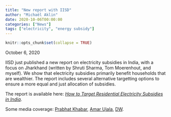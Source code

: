 ```yaml
---
title: "New report with IISD"
author: "Michaël Aklin"
date: 2020-10-06T00:00:00
categories: ["News"]
tags: ["electricity", "energy subsidy"]
---
```


```r
knitr::opts_chunk$set(collapse = TRUE)
```

October 6, 2020

IISD just published a new report on electricity subsidies in India, with a focus on Jharkhand (written by Shruti Sharma, Tom Moerenhout, and myself). We show that electricity subsidies primarily benefit households that are wealthier. The report includes several alternative targetting options to ensure a more equal and just allocation of subsidies.

The report is available here: [_How to Target Residential Electricity Subsidies in India_](https://www.iisd.org/system/files/2020-09/target-residential-electricity-subsidies-india-step-2.pdf){target="_blank"}.

Some media coverage: [Prabhat Khabar](https://www.prabhatkhabar.com/state/jharkhand/ranchi/subsidy-on-electricity-bill-in-jharkhand-60-percent-of-electricity-subsidy-amount-in-rich-peoples-account-srn), [Amar Ujala](https://www.amarujala.com/india-news/not-poor-the-well-being-is-getting-the-benefit-of-electricity-subsidy), [DW](https://www.dw.com/hi/%E0%A4%AC%E0%A4%BF%E0%A4%9C%E0%A4%B2%E0%A5%80-%E0%A4%B8%E0%A4%AC%E0%A5%8D%E0%A4%B8%E0%A4%BF%E0%A4%A1%E0%A5%80-%E0%A4%95%E0%A4%BE-%E0%A4%AB%E0%A4%BE%E0%A4%AF%E0%A4%A6%E0%A4%BE-%E0%A4%95%E0%A4%BF%E0%A4%B8%E0%A5%87-%E0%A4%AE%E0%A4%BF%E0%A4%B2-%E0%A4%B0%E0%A4%B9%E0%A4%BE-%E0%A4%B9%E0%A5%88/a-55168920).